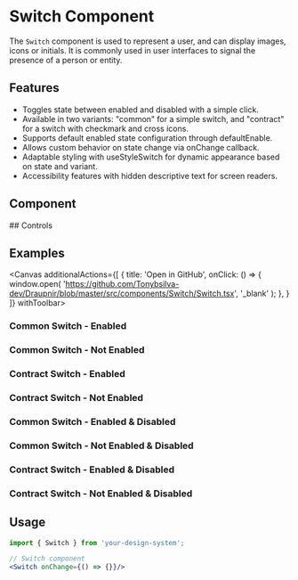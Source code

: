 
<Meta of={SwitchStories} component={Switch}/>

# Switch Component
The `Switch` component is used to represent a user, and can display images, icons or initials. It is commonly used in user interfaces to signal the presence of a person or entity.

## Features
- Toggles state between enabled and disabled with a simple click.
- Available in two variants: "common" for a simple switch, and "contract" for a switch with checkmark and cross icons.
- Supports default enabled state configuration through defaultEnable.
- Allows custom behavior on state change via onChange callback.
- Adaptable styling with useStyleSwitch for dynamic appearance based on state and variant.
- Accessibility features with hidden descriptive text for screen readers.

## Component
<Primary />
## Controls
<Controls />

## Examples
<Canvas additionalActions={[
    {
      title: 'Open in GitHub',
      onClick: () => {
        window.open(
          'https://github.com/Tonybsilva-dev/Draupnir/blob/master/src/components/Switch/Switch.tsx',
          '_blank'
        );
      },
    }
  ]}
  withToolbar>
<div className="grid grid-cols-4 gap-4">
  <div>
    <h3 className="text-lg font-semibold mb-2">Common Switch - Enabled</h3>
    <Story of={SwitchStories.CommonEnabled} />
    <h3 className="text-lg font-semibold mt-4 mb-2">Common Switch - Not Enabled</h3>
    <Story of={SwitchStories.CommonNotEnabled} />
  </div>
  <div>
    <h3 className="text-lg font-semibold mb-2">Contract Switch - Enabled</h3>
    <Story of={SwitchStories.ContractEnabled} />
    <h3 className="text-lg font-semibold mt-4 mb-2">Contract Switch - Not Enabled</h3>
    <Story of={SwitchStories.ContractNotEnabled} />
  </div>
  <div>
    <h3 className="text-lg font-semibold mb-2">Common Switch - Enabled & Disabled</h3>
    <Story of={SwitchStories.CommonEnabledDisabled} />
    <h3 className="text-lg font-semibold mt-4 mb-2">Common Switch - Not Enabled & Disabled</h3>
    <Story of={SwitchStories.CommonNotEnabledDisabled} />
  </div>
  <div>
    <h3 className="text-lg font-semibold mb-2">Contract Switch - Enabled & Disabled</h3>
    <Story of={SwitchStories.ContractEnabledDisabled} />
    <h3 className="text-lg font-semibold mt-4 mb-2">Contract Switch - Not Enabled & Disabled</h3>
    <Story of={SwitchStories.ContractNotEnabledDisabled} />
  </div>
</div>

</Canvas>

## Usage
<div>

```jsx dark
import { Switch } from 'your-design-system';

// Switch component
<Switch onChange={() => {}}/>
```

</div>

